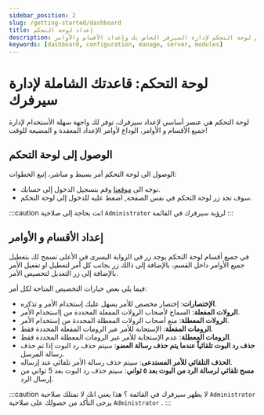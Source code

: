```yaml
---
sidebar_position: 2
slug: /getting-started/dashboard
title: إعداد لوحة التحكم
description: مستند شامل حَول إستخدام لوحة التحكم لإدارة السيرفر الخاص بك وإعداد الأقسام والأوامر.
keywords: [dashboard, configuration, manage, server, modules]
---
```


# لوحة التحكم: قاعدتك الشاملة لإدارة سيرفرك

لوحة التحكم هي عنصر أساسي لإعداد سيرفرك، توفر لك واجهة سهلة الأستخدام لإدارة جميع الأقسام و الأوامر، الوداع لأوامر الإعداد المعقدة و المضيعة للوقت!

## الوصول إلى لوحة التحكم

الوصول الى لوحة التحكم أمر بسيط و مباشر، إتبع الخطوات:
- توجه الى [موقعنا](https://probot.io/) وقم بتسجيل الدخول إلى حسابك.
- سوف تجد زر لوحة التحكم في نفس الصفحة, اضغط عليه للدخول إلى لوحة التحكم.

:::caution
انت بحاجة إلى صلاحية `Administrator` لرؤية سيرفرك في القائمة
:::

## إعداد الأقسام و الأوامر

في جميع أقسام لوحة التحكم يوجد زر في الزواية اليسرى في الأعلى تسمح لك بتعطيل جميع الأوامر داخل القسم، بالإضافة إلى ذالك زر بجانب كل أمر لتعطيل او تفعيل الأمر بالإضافة إلى زر التعديل لتخصيص الأمر.

فيما يلي بعض خيارات التخصيص المتاحة لكل أمر:
- **الإختصارات**: إختصار مخصص للأمر يسهل عليك إستخدام الأمر و تذكره.
- **الرولات المفعلة**: السماح لأصحاب الرولات المفعلة المحددة من إاستخدام الأمر.
- **الرولات المعطلة**: منع أصحاب الرولات المعطلة المحددة من إستخدام الأمر.
- **الرومات المفعلة**: الإستجابة للأمر عبر الرومات المفعلة المحددة فقط.
- **الرومات المعطلة**: عدم الإستجابة للأمر عبر الرومات المعطلة المحددة فقط.
- **حذف رد البوت تلقائياً عندما يتم حذف رسالة العضو**: سيتم حذف رد البوت إذا تم حذف رسالة المرسل.
- **الحذف التلقائي للأمر المستدعى**: سيتم حذف رسالة الأمر تلقائي عند إرساله.
- **مسح تلقائي لرسالة الرد من البوت بعد ٥ ثواني**: سيتم حذف رد البوت بعد 5 ثواني من إرسال الرد.

:::caution
لا يظهر سيرفرك في القائمة ؟ هذا يعني انك لا تمتلك صلاحية `Administrator`
يرجى التأكد من حصولك على صلاحية `Administrator` .
:::
